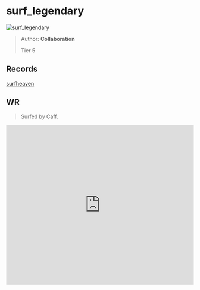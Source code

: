 
# surf_legendary

![surf_legendary](https://raw.githubusercontent.com/Sayt123/SurfMapPics/Maps-and-bonuses/csgo/surf_legendary.jpg)

> Author: **Collaboration**
>
> Tier 5

## Records

[surfheaven](https://surfheaven.eu/map/surf_legendary)

## WR

> Surfed by Caff.

<iframe
width="100%"
height="430"
src="https://www.youtube.com/embed/bOjjLsInMn0"
frameborder="0"
allow="accelerometer; autoplay; clipboard-write; encrypted-media; gyroscope; picture-in-picture"
allowFullScreen
/>

```md

[Surf Timer] - Caff finished in 01:46:52 (WR -00:00:93). Improving by 00:01:82
[Surf Timer] - Caff beat the map record! Rank: 1/1310

Previous WR holder: rulldar


```
                
